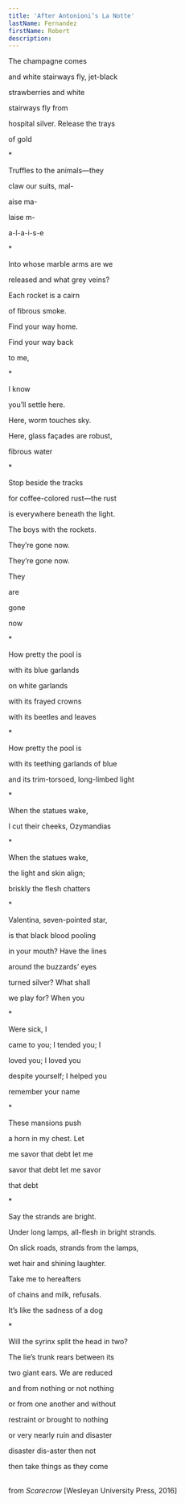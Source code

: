 ```yaml
---
title: 'After Antonioni’s La Notte'
lastName: Fernandez
firstName: Robert
description:
---
```


 The champagne comes

and white stairways fly, jet-black

strawberries and white

stairways fly from

hospital silver. Release the trays

of gold

\*

Truffles to the animals—they

claw our suits, mal-

aise ma-

laise m-

a-l-a-i-s-e

\*

Into whose marble arms are we

released and what grey veins?

Each rocket is a cairn

of fibrous smoke.

Find your way home.

Find your way back

to me,

\*

I know

you’ll settle here.

Here, worm touches sky.

Here, glass façades are robust,

fibrous water

\*

Stop beside the tracks

for coffee-colored rust—the rust

is everywhere beneath the light.

The boys with the rockets.

They’re gone now.

They’re gone now.

They

are

gone

now

\*

How pretty the pool is

with its blue garlands

on white garlands

with its frayed crowns

with its beetles and leaves

\*

How pretty the pool is

with its teething garlands of blue

and its trim-torsoed, long-limbed light

\*

When the statues wake,

I cut their cheeks, Ozymandias

\*

When the statues wake,

the light and skin align;

briskly the flesh chatters

\*

Valentina, seven-pointed star,

is that black blood pooling

in your mouth? Have the lines

around the buzzards’ eyes

turned silver? What shall

we play for? When you

\*

Were sick, I

came to you; I tended you; I

loved you; I loved you

despite yourself; I helped you

remember your name

\*

These mansions push

a horn in my chest. Let

me savor that debt let me

savor that debt let me savor

that debt

\*

Say the strands are bright.

Under long lamps, all-flesh in bright strands.

On slick roads, strands from the lamps,

wet hair and shining laughter.

Take me to hereafters

of chains and milk, refusals.

It’s like the sadness of a dog

\*

Will the syrinx split the head in two?

The lie’s trunk rears between its

two giant ears. We are reduced

and from nothing or not nothing

or from one another and without

restraint or brought to nothing

or very nearly ruin and disaster

disaster dis-aster then not

then take things as they come

\
from *Scarecrow* \[Wesleyan University Press, 2016\]